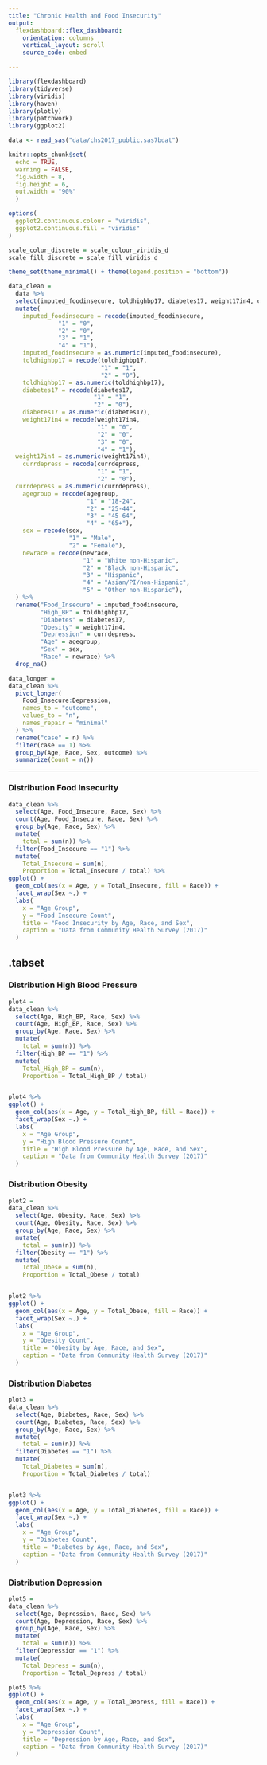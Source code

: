 ```yaml
---
title: "Chronic Health and Food Insecurity"
output: 
  flexdashboard::flex_dashboard:
    orientation: columns
    vertical_layout: scroll
    source_code: embed

---
```


```r
library(flexdashboard)
library(tidyverse)
library(viridis)
library(haven)
library(plotly)
library(patchwork)
library(ggplot2)

data <- read_sas("data/chs2017_public.sas7bdat")

knitr::opts_chunk$set(
  echo = TRUE,
  warning = FALSE,
  fig.width = 8,
  fig.height = 6,
  out.width = "90%"
  )

options(
  ggplot2.continuous.colour = "viridis",
  ggplot2.continuous.fill = "viridis"
)

scale_colur_discrete = scale_colour_viridis_d
scale_fill_discrete = scale_fill_viridis_d

theme_set(theme_minimal() + theme(legend.position = "bottom"))
```

```r
data_clean = 
  data %>% 
  select(imputed_foodinsecure, toldhighbp17, diabetes17, weight17in4, currdepress, agegroup, sex, newrace) %>% 
  mutate(
    imputed_foodinsecure = recode(imputed_foodinsecure, 
              "1" = "0", 
              "2" = "0",
              "3" = "1",
              "4" = "1"),
    imputed_foodinsecure = as.numeric(imputed_foodinsecure),
    toldhighbp17 = recode(toldhighbp17,
                          "1" = "1",
                          "2" = "0"),
    toldhighbp17 = as.numeric(toldhighbp17),
    diabetes17 = recode(diabetes17,
                        "1" = "1",
                        "2" = "0"),
    diabetes17 = as.numeric(diabetes17),
    weight17in4 = recode(weight17in4,
                         "1" = "0",
                         "2" = "0",
                         "3" = "0",
                         "4" = "1"),
  weight17in4 = as.numeric(weight17in4),
    currdepress = recode(currdepress,
                         "1" = "1",
                         "2" = "0"),
  currdepress = as.numeric(currdepress),
    agegroup = recode(agegroup,
                      "1" = "18-24",
                      "2" = "25-44",
                      "3" = "45-64",
                      "4" = "65+"),
    sex = recode(sex, 
                 "1" = "Male",
                 "2" = "Female"),
    newrace = recode(newrace,
                     "1" = "White non-Hispanic",
                     "2" = "Black non-Hispanic",
                     "3" = "Hispanic",
                     "4" = "Asian/PI/non-Hispanic",
                     "5" = "Other non-Hispanic"),
  ) %>%  
  rename("Food_Insecure" = imputed_foodinsecure,
         "High_BP" = toldhighbp17,
         "Diabetes" = diabetes17,
         "Obesity" = weight17in4,
         "Depression" = currdepress,
         "Age" = agegroup,
         "Sex" = sex,
         "Race" = newrace) %>% 
  drop_na()

data_longer =
data_clean %>%
  pivot_longer(
    Food_Insecure:Depression,
    names_to = "outcome",
    values_to = "n",
    names_repair = "minimal"
  ) %>%
  rename("case" = n) %>%
  filter(case == 1) %>%
  group_by(Age, Race, Sex, outcome) %>%
  summarize(Count = n())
```



-------------------------------------


### Distribution Food Insecurity



```r

data_clean %>% 
  select(Age, Food_Insecure, Race, Sex) %>% 
  count(Age, Food_Insecure, Race, Sex) %>% 
  group_by(Age, Race, Sex) %>% 
  mutate(
    total = sum(n)) %>% 
  filter(Food_Insecure == "1") %>% 
  mutate(
    Total_Insecure = sum(n),
    Proportion = Total_Insecure / total) %>% 
ggplot() +
  geom_col(aes(x = Age, y = Total_Insecure, fill = Race)) +
  facet_wrap(Sex ~.) +
  labs(
    x = "Age Group",
    y = "Food Insecure Count",
    title = "Food Insecurity by Age, Race, and Sex",
    caption = "Data from Community Health Survey (2017)"
  )


```

{.tabset}
-------------------------------------

### Distribution High Blood Pressure

```r
plot4 = 
data_clean %>% 
  select(Age, High_BP, Race, Sex) %>% 
  count(Age, High_BP, Race, Sex) %>% 
  group_by(Age, Race, Sex) %>% 
  mutate(
    total = sum(n)) %>% 
  filter(High_BP == "1") %>% 
  mutate(
    Total_High_BP = sum(n),
    Proportion = Total_High_BP / total)


plot4 %>% 
ggplot() +
  geom_col(aes(x = Age, y = Total_High_BP, fill = Race)) +
  facet_wrap(Sex ~.) +
  labs(
    x = "Age Group",
    y = "High Blood Pressure Count",
    title = "High Blood Pressure by Age, Race, and Sex",
    caption = "Data from Community Health Survey (2017)"
  )
```


### Distribution Obesity

```r
plot2 = 
data_clean %>% 
  select(Age, Obesity, Race, Sex) %>% 
  count(Age, Obesity, Race, Sex) %>% 
  group_by(Age, Race, Sex) %>% 
  mutate(
    total = sum(n)) %>% 
  filter(Obesity == "1") %>% 
  mutate(
    Total_Obese = sum(n),
    Proportion = Total_Obese / total)


plot2 %>% 
ggplot() +
  geom_col(aes(x = Age, y = Total_Obese, fill = Race)) +
  facet_wrap(Sex ~.) +
  labs(
    x = "Age Group",
    y = "Obesity Count",
    title = "Obesity by Age, Race, and Sex",
    caption = "Data from Community Health Survey (2017)"
  )
```



### Distribution Diabetes

```r
plot3 = 
data_clean %>% 
  select(Age, Diabetes, Race, Sex) %>% 
  count(Age, Diabetes, Race, Sex) %>% 
  group_by(Age, Race, Sex) %>% 
  mutate(
    total = sum(n)) %>% 
  filter(Diabetes == "1") %>% 
  mutate(
    Total_Diabetes = sum(n),
    Proportion = Total_Diabetes / total)


plot3 %>% 
ggplot() +
  geom_col(aes(x = Age, y = Total_Diabetes, fill = Race)) +
  facet_wrap(Sex ~.) +
  labs(
    x = "Age Group",
    y = "Diabetes Count",
    title = "Diabetes by Age, Race, and Sex",
    caption = "Data from Community Health Survey (2017)"
  )

```



### Distribution Depression

```r
plot5 = 
data_clean %>% 
  select(Age, Depression, Race, Sex) %>% 
  count(Age, Depression, Race, Sex) %>% 
  group_by(Age, Race, Sex) %>% 
  mutate(
    total = sum(n)) %>% 
  filter(Depression == "1") %>% 
  mutate(
    Total_Depress = sum(n),
    Proportion = Total_Depress / total)

plot5 %>% 
ggplot() +
  geom_col(aes(x = Age, y = Total_Depress, fill = Race)) +
  facet_wrap(Sex ~.) +
  labs(
    x = "Age Group",
    y = "Depression Count",
    title = "Depression by Age, Race, and Sex", 
    caption = "Data from Community Health Survey (2017)"
  )
```
